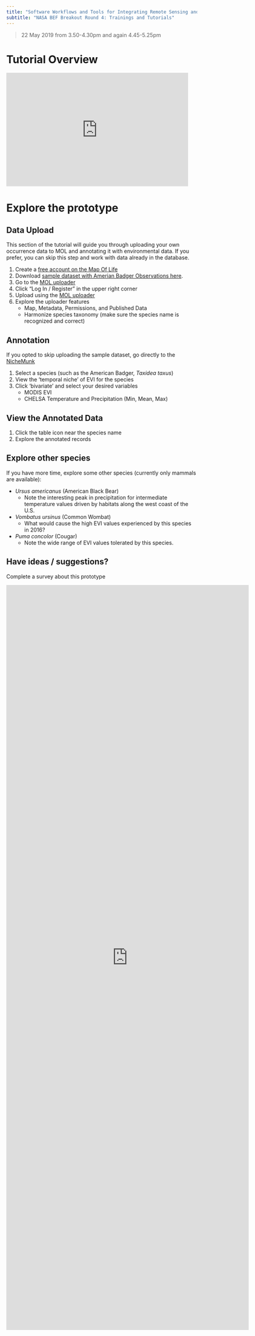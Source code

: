 ```yaml
---
title: "Software Workflows and Tools for Integrating Remote Sensing and Organismal Occurrence Data Streams"
subtitle: "NASA BEF Breakout Round 4: Trainings and Tutorials"
---
```


> 22 May 2019 from 3.50-4.30pm and again 4.45-5.25pm

# Tutorial Overview

<iframe src="https://docs.google.com/presentation/d/e/2PACX-1vQ3i8hloIq8FNhafP2qaIXRe22XAgAkA9BQhrsSwB4ui1hEK-s5lwfAZnFnPo17um40XeyliapLxVxp/embed?start=false&loop=false&delayms=60000" frameborder="0" width="480" height="299" allowfullscreen="true" mozallowfullscreen="true" webkitallowfullscreen="true"></iframe>

# Explore the prototype

## Data Upload

This section of the tutorial will guide you through uploading your own occurrence data to MOL and annotating it with environmental data.  If you prefer, you can skip this step and work with data already in the database.

1. Create a [free account on the Map Of Life](https://auth.mol.org/register)
2. Download [sample dataset with Amerian Badger Observations here](data/Taxidea_taxus.csv).
2. Go to the [MOL uploader](https://mol.org/upload-dev/datasets)
3. Click "Log In / Register" in the upper right corner
4. Upload using the [MOL uploader](https://mol.org/upload-dev/datasets)
3. Explore the uploader features
    * Map, Metadata, Permissions, and Published Data
    * Harmonize species taxonomy (make sure the species name is recognized and correct)

## Annotation

If you opted to skip uploading the sample dataset, go directly to the [NicheMunk](http://mol.org/nichemunk) 

1. Select a species (such as the American Badger, _Taxidea taxus_)
2. View the 'temporal niche' of EVI for the species
3. Click 'bivariate' and select your desired variables
    * MODIS EVI
    * CHELSA Temperature and Precipitation (Min, Mean, Max)

## View the Annotated Data

1. Click the table icon near the species name
2. Explore the annotated records

## Explore other species

If you have more time, explore some other species (currently only mammals are available):

* _Ursus americanus_ (American Black Bear)
   * Note the interesting peak in precipitation for intermediate temperature values driven by habitats along the west coast of the U.S.
* _Vombatus ursinus_ (Common Wombat)
   * What would cause the high EVI values experienced by this species in 2016?
* _Puma concolor_ (Cougar)
   * Note the wide range of EVI values tolerated by this species.

## Have ideas / suggestions?

Complete a survey about this prototype

<iframe src="https://docs.google.com/forms/d/e/1FAIpQLSflIl3nkvIADjAvfqW8KX-2CmHsa5No2fuvsDjYqwjL9JT-rA/viewform?embedded=true" width="640" height="1962" frameborder="0" marginheight="0" marginwidth="0">Loading...</iframe>



